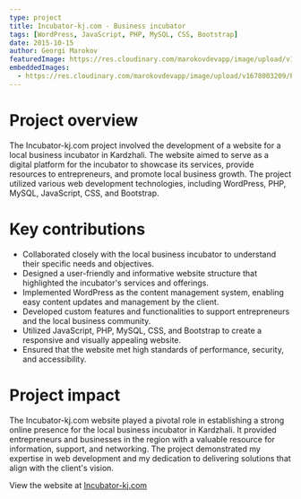 ```yaml
---
type: project
title: Incubator-kj.com - Business incubator
tags: [WordPress, JavaScript, PHP, MySQL, CSS, Bootstrap]
date: 2015-10-15
author: Georgi Marokov
featuredImage: https://res.cloudinary.com/marokovdevapp/image/upload/v1698701587/Projects/incubator-kj.com/incubator_mvcchx.png
embeddedImages:
  - https://res.cloudinary.com/marokovdevapp/image/upload/v1678003209/Projects/incubator-kj.com/screencapture-dev-incubator-bg-1512904468759_fti2qp.jpg
---
```


# Project overview

The Incubator-kj.com project involved the development of a website for a local business incubator in Kardzhali. The
website aimed to serve as a digital platform for the incubator to showcase its services, provide resources to
entrepreneurs, and promote local business growth. The project utilized various web development technologies, including
WordPress, PHP, MySQL, JavaScript, CSS, and Bootstrap.

# Key contributions

- Collaborated closely with the local business incubator to understand their specific needs and objectives.
- Designed a user-friendly and informative website structure that highlighted the incubator's services and offerings.
- Implemented WordPress as the content management system, enabling easy content updates and management by the client.
- Developed custom features and functionalities to support entrepreneurs and the local business community.
- Utilized JavaScript, PHP, MySQL, CSS, and Bootstrap to create a responsive and visually appealing website.
- Ensured that the website met high standards of performance, security, and accessibility.

# Project impact

The Incubator-kj.com website played a pivotal role in establishing a strong online presence for the local business
incubator in Kardzhali. It provided entrepreneurs and businesses in the region with a valuable resource for information,
support, and networking. The project demonstrated my expertise in web development and my dedication to delivering
solutions that align with the client's vision.

View the website at [Incubator-kj.com](https://incubator-bg.com)

<GatsbyImage alt="Incubator-kj.com in app screenshot" image={props.embedded.image1} />
